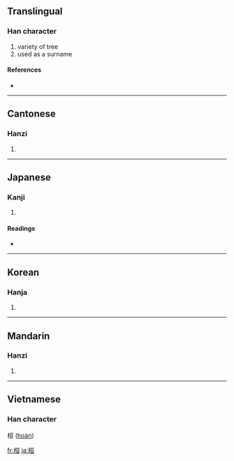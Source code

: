 ==Translingual==

===Han character===
{{Han char|rn=75|rad=木|as=06|sn=10|four=4191<sub>6</sub>|canj=木一日一 (DMAM)}}

# variety of tree<!--which variety?-->
# used as a surname

====References====
* {{Han ref|kx=0526.050|dkj=14774|dj=0915.020|hdz=21195.060|uh=6853|ud=26707|bh=AED9|bd=44761}}

----

==Cantonese==

===Hanzi===
{{yue-hanzi|jyut=|y=wun4}}

# {{defn|Cantonese}}

----

==Japanese==

===Kanji===
{{ja-kanji|grade=|rs=木06}}

# {{defn|Japanese}}

====Readings====
* {{ja-readings|on=[[かん]] (kan), [[がん]] (gan)|kun=[[たけしい]] (takeshii), [[めぐる]] (meguru), [[うれえる]] (ureeru)}}

----

==Korean==

===Hanja===
{{ko-hanja|hangeul=환|eumhun=|rv=hwan|mr=hwan|y=hwan}}

# {{defn|Korean}}

----

==Mandarin==

===Hanzi===
{{cmn-hanzi|pin=[[huán]] ([[huan2]])|wg=huan<sup>2</sup>}}

# {{defn|Mandarin}}

----

==Vietnamese==

===Han character===
桓 ([[hoàn]])

[[fr:桓]]
[[ja:桓]]